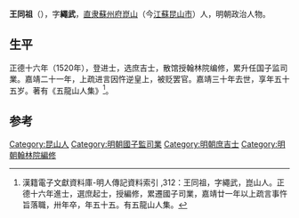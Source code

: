 {{Otheruses|other=名为王绳武的其他人物|王绳武}}
{{明清人物信息框
| 姓名 = 王同祖
| 原名 =
| 圖片名稱= 
| 圖片大小 =
| 圖片說明 = 
| 最高職務 = 國子監司業
| 國家 = 大明 
| 爵位 =
| 籍貫 = [[南直隶|直隶]][[蘇州府|蘇州府]][[昆山县_(南梁)|崑山縣]]
| 族裔 = 
| 旗籍 = 
| 字號 = 字繩武
| 諡號 =
| 出生日期 = 弘治十年（1497年）
| 出生地點 =[[南直隶|南直隶]][[蘇州府|蘇州府]][[昆山县_(南梁)|崑山]]
| 逝世日期 = 嘉靖三十年（1551年）
| 逝世地點 =[[南直隶|南直隶]][[蘇州府|蘇州府]][[昆山县_(南梁)|崑山]]
| 墓葬 =
| 配偶 = 
| 親屬 = 
| 出身 =
* 正德十六年辛巳科進士出身
| 經歷 =
| 著作 =  *《五龍山人集》
}}
'''王同祖'''（{{bd|1497年||1551年}}），字'''繩武'''，[[南直隶|直隶]][[蘇州府|蘇州府]][[昆山县_(南梁)|崑山]]（今[[江蘇|江蘇]][[昆山市|昆山市]]）人，明朝政治人物。

== 生平 ==
正德十六年（1520年），登进士，选庶吉士，散馆授翰林院编修，累升任国子监司業。嘉靖二十一年，上疏进言因忤逆皇上，被贬罢官。嘉靖三十年去世，享年五十五岁。著有《五龍山人集》<ref>漢籍電子文獻資料庫-明人傳記資料索引 ,312：王同祖，字繩武，崑山人。正德十六年進士，選庶起士，授編修，累遷國子司業，嘉靖廿一年以上疏言事忤旨落職，卅年卒，年五十五。有五龍山人集。</ref>。

==参考==
{{reflist}}

{{正德十六年辛巳科殿試金榜}}

{{Authority control}}

{{DEFAULTSORT:Wang王}}
[[Category:昆山人|Category:昆山人]]
[[Category:明朝國子監司業|Category:明朝國子監司業]]
[[Category:明朝庶吉士|Category:明朝庶吉士]]
[[Category:明朝翰林院編修|Category:明朝翰林院編修]]


{{明朝人物小作品}}